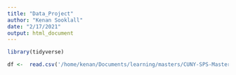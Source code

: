 ```yaml
---
title: "Data_Project"
author: "Kenan Sooklall"
date: "2/17/2021"
output: html_document
---
```


```r
library(tidyverse)
```

```r
df <-  read.csv('/home/kenan/Documents/learning/masters/CUNY-SPS-Masters-DS/DATA_606/project/raw_covid_fci_data.csv')
```